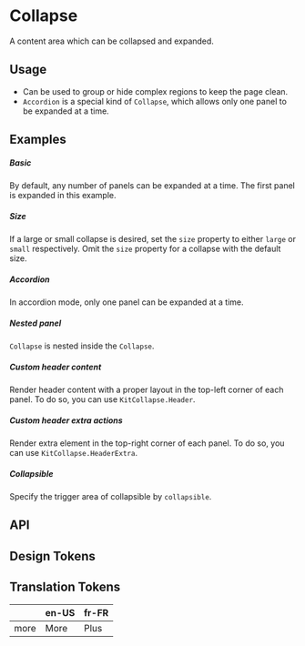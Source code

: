 
<Meta of={KitCollapseStories} />

# Collapse

A content area which can be collapsed and expanded.

## Usage

- Can be used to group or hide complex regions to keep the page clean.
- `Accordion` is a special kind of `Collapse`, which allows only one panel to be expanded at a time.

## Examples

##### Basic

By default, any number of panels can be expanded at a time. The first panel is expanded in this example.

<CustomCanvas content={Examples.Basic} source={Sources.Basic} id="collapse-basic" />

##### Size

If a large or small collapse is desired, set the `size` property to either `large` or `small` respectively. Omit the `size` property for a collapse with the default size.

<CustomCanvas content={Examples.Size} source={Sources.Size} id="collapse-size" />

##### Accordion

In accordion mode, only one panel can be expanded at a time.

<CustomCanvas content={Examples.Accordion} source={Sources.Accordion} id="collapse-acordion" />

##### Nested panel

`Collapse` is nested inside the `Collapse`.

<CustomCanvas content={Examples.Nested} source={Sources.Nested} id="collapse-nested" />

##### Custom header content

Render header content with a proper layout in the top-left corner of each panel. To do so, you can use `KitCollapse.Header`.

<CustomCanvas content={Examples.CustomHeaderContent} source={Sources.CustomHeaderContent} id="collapse-custom-header-content" />

##### Custom header extra actions

Render extra element in the top-right corner of each panel. To do so, you can use `KitCollapse.HeaderExtra`.

<CustomCanvas content={Examples.CustomHeaderExtra} source={Sources.CustomHeaderExtra} id="collapse-custom-header-extra" />

##### Collapsible

Specify the trigger area of collapsible by `collapsible`.

<CustomCanvas content={Examples.Collapsible} source={Sources.Collapsible} id="collapse-collapsible" />

## API

<Canvas of={KitCollapseStories.Api} />

<Controls of={KitCollapseStories.Api} />


## Design Tokens

<DesignTokens path="components.Collapse" tokens={fields?.components?.Collapse} />

## Translation Tokens

|   | en-US | fr-FR |
|---|-------|-------|
| more | More | Plus |